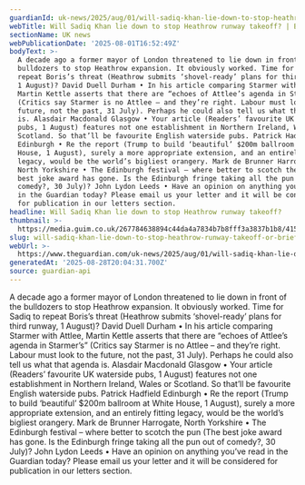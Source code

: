 ```yaml
---
guardianId: uk-news/2025/aug/01/will-sadiq-khan-lie-down-to-stop-heathrow-runway-takeoff
webTitle: Will Sadiq Khan lie down to stop Heathrow runway takeoff? | Brief letters
sectionName: UK news
webPublicationDate: '2025-08-01T16:52:49Z'
bodyText: >-
  A decade ago a former mayor of London threatened to lie down in front of the
  bulldozers to stop Heathrow expansion. It obviously worked. Time for Sadiq to
  repeat Boris’s threat (Heathrow submits ‘shovel-ready’ plans for third runway,
  1 August)? David Duell Durham • In his article comparing Starmer with Attlee,
  Martin Kettle asserts that there are “echoes of Attlee’s agenda in Starmer’s”
  (Critics say Starmer is no Attlee – and they’re right. Labour must look to the
  future, not the past, 31 July). Perhaps he could also tell us what that agenda
  is. Alasdair Macdonald Glasgow • Your article (Readers’ favourite UK waterside
  pubs, 1 August) features not one establishment in Northern Ireland, Wales or
  Scotland. So that’ll be favourite English waterside pubs. Patrick Hadfield
  Edinburgh • Re the report (Trump to build ‘beautiful’ $200m ballroom at White
  House, 1 August), surely a more appropriate extension, and an entirely fitting
  legacy, would be the world’s bigliest orangery. Mark de Brunner Harrogate,
  North Yorkshire • The Edinburgh festival – where better to scotch the pun (The
  best joke award has gone. Is the Edinburgh fringe taking all the pun out of
  comedy?, 30 July)? John Lydon Leeds • Have an opinion on anything you’ve read
  in the Guardian today? Please email us your letter and it will be considered
  for publication in our letters section.
headline: Will Sadiq Khan lie down to stop Heathrow runway takeoff?
thumbnail: >-
  https://media.guim.co.uk/267784638894c44da4a7834b7b8fff3a3837b1b8/415_0_2918_2334/500.jpg
slug: will-sadiq-khan-lie-down-to-stop-heathrow-runway-takeoff-or-brief-letters
webUrl: >-
  https://www.theguardian.com/uk-news/2025/aug/01/will-sadiq-khan-lie-down-to-stop-heathrow-runway-takeoff
generatedAt: '2025-08-28T20:04:31.700Z'
source: guardian-api
---
```

A decade ago a former mayor of London threatened to lie down in front of the bulldozers to stop Heathrow expansion. It obviously worked. Time for Sadiq to repeat Boris’s threat (Heathrow submits ‘shovel-ready’ plans for third runway, 1 August)? David Duell Durham • In his article comparing Starmer with Attlee, Martin Kettle asserts that there are “echoes of Attlee’s agenda in Starmer’s” (Critics say Starmer is no Attlee – and they’re right. Labour must look to the future, not the past, 31 July). Perhaps he could also tell us what that agenda is. Alasdair Macdonald Glasgow • Your article (Readers’ favourite UK waterside pubs, 1 August) features not one establishment in Northern Ireland, Wales or Scotland. So that’ll be favourite English waterside pubs. Patrick Hadfield Edinburgh • Re the report (Trump to build ‘beautiful’ $200m ballroom at White House, 1 August), surely a more appropriate extension, and an entirely fitting legacy, would be the world’s bigliest orangery. Mark de Brunner Harrogate, North Yorkshire • The Edinburgh festival – where better to scotch the pun (The best joke award has gone. Is the Edinburgh fringe taking all the pun out of comedy?, 30 July)? John Lydon Leeds • Have an opinion on anything you’ve read in the Guardian today? Please email us your letter and it will be considered for publication in our letters section.
